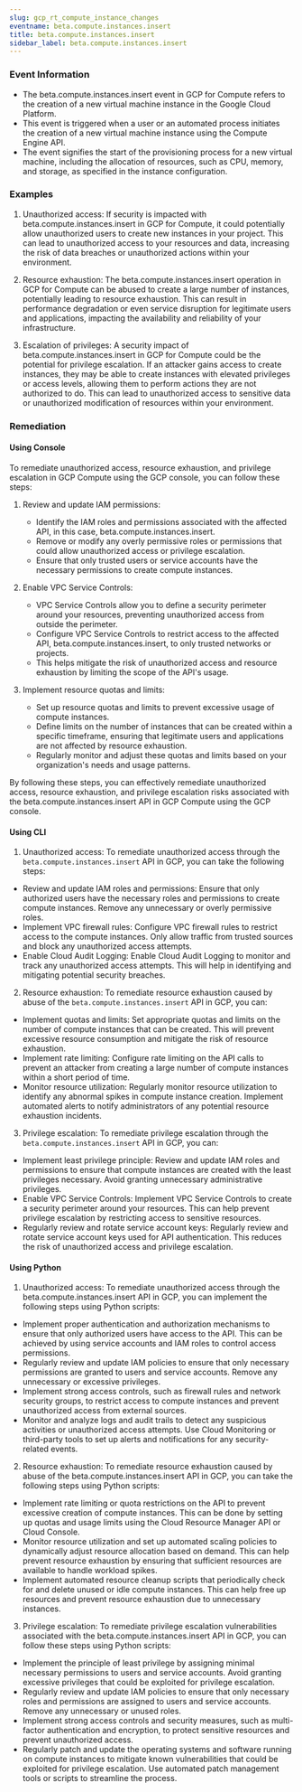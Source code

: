 ```yaml
--- 
slug: gcp_rt_compute_instance_changes
eventname: beta.compute.instances.insert
title: beta.compute.instances.insert
sidebar_label: beta.compute.instances.insert
---
```

                       
### Event Information

- The beta.compute.instances.insert event in GCP for Compute refers to the creation of a new virtual machine instance in the Google Cloud Platform.
- This event is triggered when a user or an automated process initiates the creation of a new virtual machine instance using the Compute Engine API.
- The event signifies the start of the provisioning process for a new virtual machine, including the allocation of resources, such as CPU, memory, and storage, as specified in the instance configuration.


### Examples

1. Unauthorized access: If security is impacted with beta.compute.instances.insert in GCP for Compute, it could potentially allow unauthorized users to create new instances in your project. This can lead to unauthorized access to your resources and data, increasing the risk of data breaches or unauthorized actions within your environment.

2. Resource exhaustion: The beta.compute.instances.insert operation in GCP for Compute can be abused to create a large number of instances, potentially leading to resource exhaustion. This can result in performance degradation or even service disruption for legitimate users and applications, impacting the availability and reliability of your infrastructure.

3. Escalation of privileges: A security impact of beta.compute.instances.insert in GCP for Compute could be the potential for privilege escalation. If an attacker gains access to create instances, they may be able to create instances with elevated privileges or access levels, allowing them to perform actions they are not authorized to do. This can lead to unauthorized access to sensitive data or unauthorized modification of resources within your environment.

### Remediation

#### Using Console

To remediate unauthorized access, resource exhaustion, and privilege escalation in GCP Compute using the GCP console, you can follow these steps:

1. Review and update IAM permissions:
   - Identify the IAM roles and permissions associated with the affected API, in this case, beta.compute.instances.insert.
   - Remove or modify any overly permissive roles or permissions that could allow unauthorized access or privilege escalation.
   - Ensure that only trusted users or service accounts have the necessary permissions to create compute instances.

2. Enable VPC Service Controls:
   - VPC Service Controls allow you to define a security perimeter around your resources, preventing unauthorized access from outside the perimeter.
   - Configure VPC Service Controls to restrict access to the affected API, beta.compute.instances.insert, to only trusted networks or projects.
   - This helps mitigate the risk of unauthorized access and resource exhaustion by limiting the scope of the API's usage.

3. Implement resource quotas and limits:
   - Set up resource quotas and limits to prevent excessive usage of compute instances.
   - Define limits on the number of instances that can be created within a specific timeframe, ensuring that legitimate users and applications are not affected by resource exhaustion.
   - Regularly monitor and adjust these quotas and limits based on your organization's needs and usage patterns.

By following these steps, you can effectively remediate unauthorized access, resource exhaustion, and privilege escalation risks associated with the beta.compute.instances.insert API in GCP Compute using the GCP console.

#### Using CLI

1. Unauthorized access: To remediate unauthorized access through the `beta.compute.instances.insert` API in GCP, you can take the following steps:

- Review and update IAM roles and permissions: Ensure that only authorized users have the necessary roles and permissions to create compute instances. Remove any unnecessary or overly permissive roles.
- Implement VPC firewall rules: Configure VPC firewall rules to restrict access to the compute instances. Only allow traffic from trusted sources and block any unauthorized access attempts.
- Enable Cloud Audit Logging: Enable Cloud Audit Logging to monitor and track any unauthorized access attempts. This will help in identifying and mitigating potential security breaches.

2. Resource exhaustion: To remediate resource exhaustion caused by abuse of the `beta.compute.instances.insert` API in GCP, you can:

- Implement quotas and limits: Set appropriate quotas and limits on the number of compute instances that can be created. This will prevent excessive resource consumption and mitigate the risk of resource exhaustion.
- Implement rate limiting: Configure rate limiting on the API calls to prevent an attacker from creating a large number of compute instances within a short period of time.
- Monitor resource utilization: Regularly monitor resource utilization to identify any abnormal spikes in compute instance creation. Implement automated alerts to notify administrators of any potential resource exhaustion incidents.

3. Privilege escalation: To remediate privilege escalation through the `beta.compute.instances.insert` API in GCP, you can:

- Implement least privilege principle: Review and update IAM roles and permissions to ensure that compute instances are created with the least privileges necessary. Avoid granting unnecessary administrative privileges.
- Enable VPC Service Controls: Implement VPC Service Controls to create a security perimeter around your resources. This can help prevent privilege escalation by restricting access to sensitive resources.
- Regularly review and rotate service account keys: Regularly review and rotate service account keys used for API authentication. This reduces the risk of unauthorized access and privilege escalation.

#### Using Python

1. Unauthorized access: To remediate unauthorized access through the beta.compute.instances.insert API in GCP, you can implement the following steps using Python scripts:

- Implement proper authentication and authorization mechanisms to ensure that only authorized users have access to the API. This can be achieved by using service accounts and IAM roles to control access permissions.
- Regularly review and update IAM policies to ensure that only necessary permissions are granted to users and service accounts. Remove any unnecessary or excessive privileges.
- Implement strong access controls, such as firewall rules and network security groups, to restrict access to compute instances and prevent unauthorized access from external sources.
- Monitor and analyze logs and audit trails to detect any suspicious activities or unauthorized access attempts. Use Cloud Monitoring or third-party tools to set up alerts and notifications for any security-related events.

2. Resource exhaustion: To remediate resource exhaustion caused by abuse of the beta.compute.instances.insert API in GCP, you can take the following steps using Python scripts:

- Implement rate limiting or quota restrictions on the API to prevent excessive creation of compute instances. This can be done by setting up quotas and usage limits using the Cloud Resource Manager API or Cloud Console.
- Monitor resource utilization and set up automated scaling policies to dynamically adjust resource allocation based on demand. This can help prevent resource exhaustion by ensuring that sufficient resources are available to handle workload spikes.
- Implement automated resource cleanup scripts that periodically check for and delete unused or idle compute instances. This can help free up resources and prevent resource exhaustion due to unnecessary instances.

3. Privilege escalation: To remediate privilege escalation vulnerabilities associated with the beta.compute.instances.insert API in GCP, you can follow these steps using Python scripts:

- Implement the principle of least privilege by assigning minimal necessary permissions to users and service accounts. Avoid granting excessive privileges that could be exploited for privilege escalation.
- Regularly review and update IAM policies to ensure that only necessary roles and permissions are assigned to users and service accounts. Remove any unnecessary or unused roles.
- Implement strong access controls and security measures, such as multi-factor authentication and encryption, to protect sensitive resources and prevent unauthorized access.
- Regularly patch and update the operating systems and software running on compute instances to mitigate known vulnerabilities that could be exploited for privilege escalation. Use automated patch management tools or scripts to streamline the process.


 